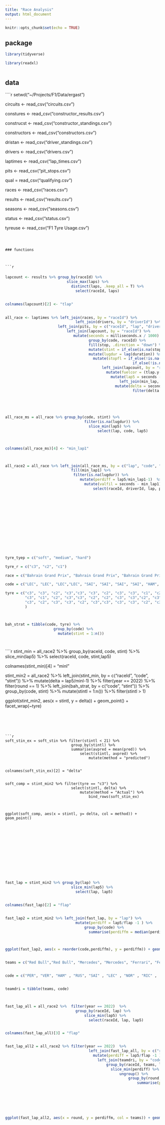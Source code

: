 ```yaml
---
title: "Race Analysis"
output: html_document
---
```


```r
knitr::opts_chunk$set(echo = TRUE)
```

## package

```r



library(tidyverse)

library(readxl)



```

## data

````r









setwd("~/Projects/F1/Data/ergast")



circuits <- read_csv("circuits.csv")

constures <- read_csv("constructor_results.csv")

construcst <- read_csv("constructor_standings.csv")

constructors <- read_csv("constructors.csv")

dristan <- read_csv("driver_standings.csv")


drivers <- read_csv("drivers.csv")


laptimes <- read_csv("lap_times.csv")


pits <- read_csv("pit_stops.csv")

qual = read_csv("qualifying.csv")

races <- read_csv("races.csv")

results <- read_csv("results.csv")

seasons <- read_csv("seasons.csv")

status <- read_csv("status.csv")



tyreuse <- read_csv("F1 Tyre Usage.csv")



```



### functions



```r














```







####







```r



  
lapcount <- results %>% group_by(raceId) %>%
                            slice_max(laps) %>%
                              distinct(laps, .keep_all = T) %>%
                                select(raceId, laps)


colnames(lapcount)[2] <- "tlap"

  
all_race <- laptimes %>% left_join(races, by = "raceId") %>%
                                left_join(drivers, by = "driverId") %>%
                        left_join(pits, by = c("raceId", "lap", "driverId")) %>%
                            left_join(lapcount, by = "raceId") %>%
                               mutate(seconds = milliseconds.x / 1000) %>%
                                      group_by(code, raceId) %>%
                                      fill(stop, .direction = "down") %>%
                                      mutate(stint = if_else(is.na(stop),1, 1 + stop)) %>%
                                      mutate(lugdur = lag(duration)) %>%
                                        mutate(stopfl = if_else(!is.na(duration),1 ,
                                                          if_else(!is.na(lugdur), 1, 2))) %>%
                                            left_join(lapcount, by = "raceId") %>%
                                              mutate(fuelcor = (tlap.y-(lap-1))* 0.06)  %>%
                                                mutate(lap5 = seconds - fuelcor) %>%
                                                    left_join(min_lap, by = "raceId")  %>%
                                                  mutate(delta = seconds/minlap-1) %>%
                                                          filter(delta < 0.1)

                                                
 


all_race_ms = all_race %>% group_by(code, stint) %>% 
                                    filter(is.na(lugdur)) %>% 
                                      slice_min(lap5) %>%
                                          select(lap, code, lap5)



colnames(all_race_ms)[4] <- "min_lap1"



all_race2 = all_race %>% left_join(all_race_ms, by = c("lap", "code", "stint")) %>%
                              fill(min_lap1) %>%
                               filter(is.na(lugdur)) %>% 
                                  mutate(perdiff = lap5/min_lap1-1)  %>%
                                    mutate(valfil = seconds - min_lap1) %>%
                                        select(raceId, driverId, lap, position, seconds, year, name, round, code, stint, lap5)
















```
```r


tyre_tyep = c("soft", "medium", "hard")

tyre_r = c("c3", "c2", "c1")

race = c("Bahrain Grand Prix", "Bahrain Grand Prix", "Bahrain Grand Prix")


```



```r



code = c("LEC", "LEC", "LEC","LEC", "SAI", "SAI", "SAI", "SAI", "HAM", "HAM", "HAM", "HAM", "RUS", "RUS", "RUS", "RUS", "MAG", "MAG", "MAG", "MAG", "BOT","BOT", "BOT", "BOT", "OCO", "OCO", "OCO", "OCO", "TSU", "TSU", "TSU","TSU", "ALO", "ALO", "ALO", "ALO", "ZHO", "ZHO", "ZHO", "ZHO", "MSC", "MSC", "MSC", "STR", "STR", "STR", "STR", "ALB", "ALB", "ALB", "ALB", "RIC", "RIC", "RIC", "RIC", "NOR", "NOR","NOR", "NOR", "LAT", "LAT", "LAT", "LAT", "HUL", "HUL", "HUL", "HUL", "PER", "PER", "PER", "PER", "VER", "VER", "VER", "VER", "GAS", "GAS", "GAS")

tyre = c("c3", "c3", "c2", "c3","c3", "c3", "c2", "c3", "c3", "c1", "c2", "c3", "c3", "c1", "c2", "c3","c3", "c3", "c2", "c3","c3", "c2", "c2", "c3","c3", "c2", "c1", "c3","c3", "c2", "c3", "c3",
         "c3", "c1", "c2", "c3","c3", "c2", "c2", "c3", "c3","c2", "c3", "c3","c3", "c2", "c3" , "c3", "c2", "c2", "c3", "c2", "c3", "c1", "c3", "c2", "c1", "c3", "c3", "c3", "c3", "c2", "c3", "c3",
         "c3", "c2", "c3", "c3", "c2", "c3","c3", "c3", "c3", "c2", "c3", "c3", "c2", "c1"
         )



bah_strat = tibble(code, tyre) %>%
                      group_by(code) %>%
                        mutate(stint = 1:n())




```





````r




stint_min = all_race2 %>% group_by(raceId, code, stint) %>%
                              slice_min(lap5) %>%
                                select(raceId, code, stint,lap5)


colnames(stint_min)[4] = "minl"



stint_min2 = all_race2 %>% left_join(stint_min, by = c("raceId", "code", "stint")) %>%
                                      mutate(delta = lap5/minl-1) %>% 
                                        filter(year == 2022) %>%
                                          filter(round == 1) %>%
                                              left_join(bah_strat, by = c("code", "stint")) %>%
                                                  group_by(code, stint) %>%
                                                      mutate(stintl = 1:n()) %>% 
                                                                  filter(stintl > 1)


ggplot(stint_min2, aes(x = stintl, y = delta)) + geom_point() + facet_wrap(~tyre)


```





```r


soft_stin_ex = soft_stin %>% filter(stintl < 21) %>% 
                              group_by(stintl) %>% 
                              summarise(avpred = mean(pred)) %>% 
                                  select(stintl, avpred) %>% 
                                      mutate(method = "predicted")


colnames(soft_stin_ex)[2] = "delta" 


soft_comp = stint_min2 %>% filter(tyre == "c3") %>% 
                              select(stintl, delta) %>%
                                  mutate(method = "Actual") %>% 
                                      bind_rows(soft_stin_ex)



ggplot(soft_comp, aes(x = stintl, y= delta, col = method)) + geom_point()














```





```r



fast_lap = stint_min2 %>% group_by(lap) %>% 
                              slice_min(lap5) %>% 
                                select(lap, lap5)


colnames(fast_lap)[2] = "flap"


fast_lap2 = stint_min2 %>% left_join(fast_lap, by = "lap") %>% 
                                mutate(perdiff = lap5/flap -1 ) %>% 
                                    group_by(code) %>% 
                                      summarise(perdiffm = median(perdiff))



ggplot(fast_lap2, aes(x = reorder(code,perdiffm), y = perdiffm)) + geom_col() + coord_flip()



```




```r




teams = c("Red Bull","Red Bull", "Mercedes", "Mercedes", "Ferrari", "Ferrari", "Mclaren", "Mclaren", "Alpine",  "Alpine",  "Alpha Tauri", "Alpha Tauri", "Aston Martin", "Aston Martin","Aston Martin" , "Williams",  "WIlliams", "Alfa Romea",  "Alfa Romeo",  "Haas","Haas")


code = c("PER", "VER", "HAM" , "RUS", "SAI" , "LEC" , "NOR" , "RIC" ,  "ALO", "OCO" , "GAS", "TSU", "STR", "HUL" ,"VET","ALB" , "LAT",  "BOT", "ZHO" , "MAG", "MSC")


teamdri = tibble(teams, code)



fast_lap_all = all_race2 %>%  filter(year == 2022)  %>% 
                                group_by(raceId, lap) %>% 
                                    slice_min(lap5) %>% 
                                      select(raceId, lap, lap5)


colnames(fast_lap_all)[3] = "flap"


fast_lap_all2 = all_race2 %>% filter(year == 2022)  %>% 
                                      left_join(fast_lap_all, by = c("raceId", "lap")) %>% 
                                        mutate(perdiff = lap5/flap -1 ) %>% 
                                          left_join(teamdri, by = "code") %>% 
                                              group_by(raceId, teams, lap) %>% 
                                                slice_min(perdiff) %>% 
                                                    ungroup() %>% 
                                                        group_by(round, teams) %>% 
                                                            summarise(perdiffm = median(perdiff))
  






ggplot(fast_lap_all2, aes(x = round, y = perdiffm, col = teams)) + geom_point()









```



